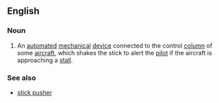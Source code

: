 {{wikipedia}}
==English==
===Noun===
{{en-noun}}
# {{aviation}} An [[automated]] [[mechanical]] [[device]] connected to the control [[column]] of some [[aircraft]], which shakes the stick to alert the [[pilot]] if the aircraft is approaching a [[stall]].
===See also===
*[[stick pusher]]